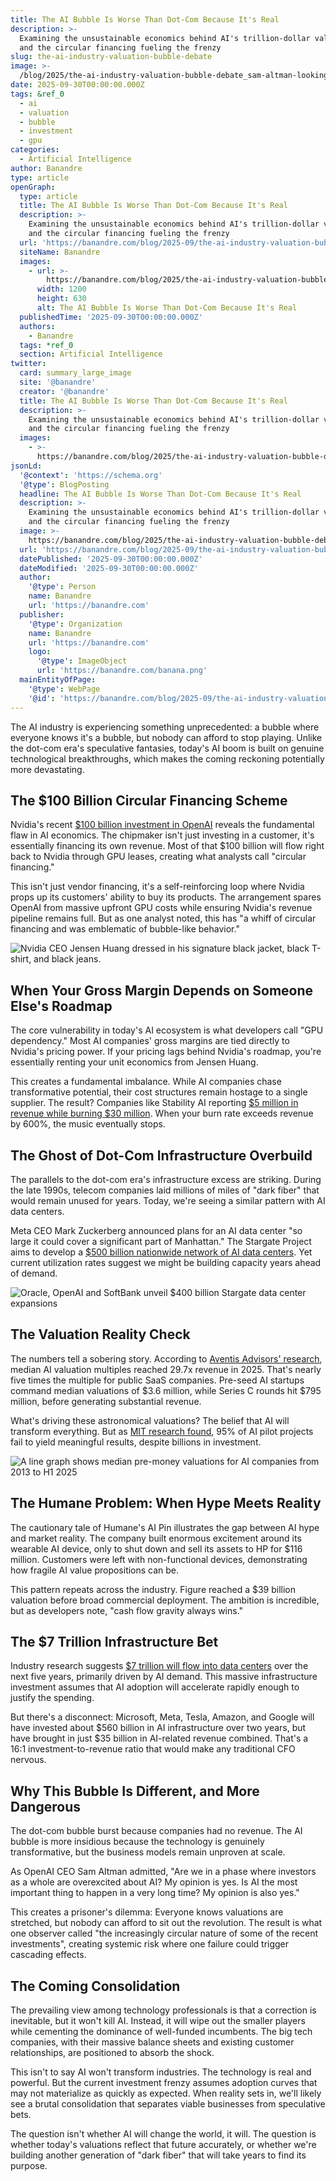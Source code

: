 ```yaml
---
title: The AI Bubble Is Worse Than Dot-Com Because It's Real
description: >-
  Examining the unsustainable economics behind AI's trillion-dollar valuations
  and the circular financing fueling the frenzy
slug: the-ai-industry-valuation-bubble-debate
image: >-
  /blog/2025/the-ai-industry-valuation-bubble-debate_sam-altman-looking-concerned.jpg
date: 2025-09-30T00:00:00.000Z
tags: &ref_0
  - ai
  - valuation
  - bubble
  - investment
  - gpu
categories:
  - Artificial Intelligence
author: Banandre
type: article
openGraph:
  type: article
  title: The AI Bubble Is Worse Than Dot-Com Because It's Real
  description: >-
    Examining the unsustainable economics behind AI's trillion-dollar valuations
    and the circular financing fueling the frenzy
  url: 'https://banandre.com/blog/2025-09/the-ai-industry-valuation-bubble-debate'
  siteName: Banandre
  images:
    - url: >-
        https://banandre.com/blog/2025/the-ai-industry-valuation-bubble-debate_sam-altman-looking-concerned.jpg
      width: 1200
      height: 630
      alt: The AI Bubble Is Worse Than Dot-Com Because It's Real
  publishedTime: '2025-09-30T00:00:00.000Z'
  authors:
    - Banandre
  tags: *ref_0
  section: Artificial Intelligence
twitter:
  card: summary_large_image
  site: '@banandre'
  creator: '@banandre'
  title: The AI Bubble Is Worse Than Dot-Com Because It's Real
  description: >-
    Examining the unsustainable economics behind AI's trillion-dollar valuations
    and the circular financing fueling the frenzy
  images:
    - >-
      https://banandre.com/blog/2025/the-ai-industry-valuation-bubble-debate_sam-altman-looking-concerned.jpg
jsonLd:
  '@context': 'https://schema.org'
  '@type': BlogPosting
  headline: The AI Bubble Is Worse Than Dot-Com Because It's Real
  description: >-
    Examining the unsustainable economics behind AI's trillion-dollar valuations
    and the circular financing fueling the frenzy
  image: >-
    https://banandre.com/blog/2025/the-ai-industry-valuation-bubble-debate_sam-altman-looking-concerned.jpg
  url: 'https://banandre.com/blog/2025-09/the-ai-industry-valuation-bubble-debate'
  datePublished: '2025-09-30T00:00:00.000Z'
  dateModified: '2025-09-30T00:00:00.000Z'
  author:
    '@type': Person
    name: Banandre
    url: 'https://banandre.com'
  publisher:
    '@type': Organization
    name: Banandre
    url: 'https://banandre.com'
    logo:
      '@type': ImageObject
      url: 'https://banandre.com/banana.png'
  mainEntityOfPage:
    '@type': WebPage
    '@id': 'https://banandre.com/blog/2025-09/the-ai-industry-valuation-bubble-debate'
---
```


The AI industry is experiencing something unprecedented: a bubble where everyone knows it's a bubble, but nobody can afford to stop playing. Unlike the dot-com era's speculative fantasies, today's AI boom is built on genuine technological breakthroughs, which makes the coming reckoning potentially more devastating.

## The $100 Billion Circular Financing Scheme

Nvidia's recent [$100 billion investment in OpenAI](https://fortune.com/2025/09/28/nvidia-openai-circular-financing-ai-bubble/) reveals the fundamental flaw in AI economics. The chipmaker isn't just investing in a customer, it's essentially financing its own revenue. Most of that $100 billion will flow right back to Nvidia through GPU leases, creating what analysts call "circular financing."

This isn't just vendor financing, it's a self-reinforcing loop where Nvidia props up its customers' ability to buy its products. The arrangement spares OpenAI from massive upfront GPU costs while ensuring Nvidia's revenue pipeline remains full. But as one analyst noted, this has "a whiff of circular financing and was emblematic of bubble-like behavior."

![Nvidia CEO Jensen Huang dressed in his signature black jacket, black T-shirt, and black jeans.](/blog/2025/the-ai-industry-valuation-bubble-debate_nvidia-ceo-jensen-huang-dressed-in-his-signature-black-jacket-black-t-shirt-and.jpg)

## When Your Gross Margin Depends on Someone Else's Roadmap

The core vulnerability in today's AI ecosystem is what developers call "GPU dependency." Most AI companies' gross margins are tied directly to Nvidia's pricing power. If your pricing lags behind Nvidia's roadmap, you're essentially renting your unit economics from Jensen Huang.

This creates a fundamental imbalance. While AI companies chase transformative potential, their cost structures remain hostage to a single supplier. The result? Companies like Stability AI reporting [$5 million in revenue while burning $30 million](https://fortune.com/2025/09/28/ai-dot-com-bubble-parallels-history-explained-companies-revenue-infrastructure/). When your burn rate exceeds revenue by 600%, the music eventually stops.

## The Ghost of Dot-Com Infrastructure Overbuild

The parallels to the dot-com era's infrastructure excess are striking. During the late 1990s, telecom companies laid millions of miles of "dark fiber" that would remain unused for years. Today, we're seeing a similar pattern with AI data centers.

Meta CEO Mark Zuckerberg announced plans for an AI data center "so large it could cover a significant part of Manhattan." The Stargate Project aims to develop a [$500 billion nationwide network of AI data centers](https://fortune.com/2025/09/28/ai-dot-com-bubble-parallels-history-explained-companies-revenue-infrastructure/). Yet current utilization rates suggest we might be building capacity years ahead of demand.

![Oracle, OpenAI and SoftBank unveil $400 billion Stargate data center expansions](/blog/2025/the-ai-industry-valuation-bubble-debate_oracle-openai-and-softbank-unveil-400-billion-stargate-data-center-expansions.jpg)

## The Valuation Reality Check

The numbers tell a sobering story. According to [Aventis Advisors' research](https://aventis-advisors.com/ai-valuation-multiples/), median AI valuation multiples reached 29.7x revenue in 2025. That's nearly five times the multiple for public SaaS companies. Pre-seed AI startups command median valuations of $3.6 million, while Series C rounds hit $795 million, before generating substantial revenue.

What's driving these astronomical valuations? The belief that AI will transform everything. But as [MIT research found](https://fortune.com/2025/08/18/mit-report-95-percent-generative-ai-pilots-at-companies-failing-cfo/), 95% of AI pilot projects fail to yield meaningful results, despite billions in investment.

![A line graph shows median pre-money valuations for AI companies from 2013 to H1 2025](/blog/2025/the-ai-industry-valuation-bubble-debate_a-line-graph-shows-median-pre-money-valuations-for-ai-companies-from-2013-to-h1.svg)

## The Humane Problem: When Hype Meets Reality

The cautionary tale of Humane's AI Pin illustrates the gap between AI hype and market reality. The company built enormous excitement around its wearable AI device, only to shut down and sell its assets to HP for $116 million. Customers were left with non-functional devices, demonstrating how fragile AI value propositions can be.

This pattern repeats across the industry. Figure reached a $39 billion valuation before broad commercial deployment. The ambition is incredible, but as developers note, "cash flow gravity always wins."

## The $7 Trillion Infrastructure Bet

Industry research suggests [$7 trillion will flow into data centers](https://www.fool.com/investing/2025/09/25/are-artificial-intelligence-ai-stocks-in-a-bubble/) over the next five years, primarily driven by AI demand. This massive infrastructure investment assumes that AI adoption will accelerate rapidly enough to justify the spending.

But there's a disconnect: Microsoft, Meta, Tesla, Amazon, and Google will have invested about $560 billion in AI infrastructure over two years, but have brought in just $35 billion in AI-related revenue combined. That's a 16:1 investment-to-revenue ratio that would make any traditional CFO nervous.


## Why This Bubble Is Different, and More Dangerous

The dot-com bubble burst because companies had no revenue. The AI bubble is more insidious because the technology is genuinely transformative, but the business models remain unproven at scale.

As OpenAI CEO Sam Altman admitted, "Are we in a phase where investors as a whole are overexcited about AI? My opinion is yes. Is AI the most important thing to happen in a very long time? My opinion is also yes."

This creates a prisoner's dilemma: Everyone knows valuations are stretched, but nobody can afford to sit out the revolution. The result is what one observer called "the increasingly circular nature of some of the recent investments", creating systemic risk where one failure could trigger cascading effects.

## The Coming Consolidation

The prevailing view among technology professionals is that a correction is inevitable, but it won't kill AI. Instead, it will wipe out the smaller players while cementing the dominance of well-funded incumbents. The big tech companies, with their massive balance sheets and existing customer relationships, are positioned to absorb the shock.

This isn't to say AI won't transform industries. The technology is real and powerful. But the current investment frenzy assumes adoption curves that may not materialize as quickly as expected. When reality sets in, we'll likely see a brutal consolidation that separates viable businesses from speculative bets.

The question isn't whether AI will change the world, it will. The question is whether today's valuations reflect that future accurately, or whether we're building another generation of "dark fiber" that will take years to find its purpose.

